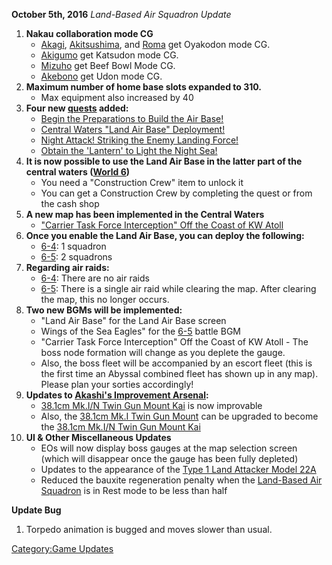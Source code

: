 {{UpdateBar|PrevDate= September 16 |PrevYear = 2016 |NextDate = October 21 |NextYear = 2016}}

'''October 5th, 2016''' ''Land-Based Air Squadron Update''
#'''Nakau collaboration mode CG'''
#*[[Akagi]], [[Akitsushima]], and [[Roma]] get Oyakodon mode CG.
#*[[Akigumo]] get Katsudon mode CG.
#*[[Mizuho]] get Beef Bowl Mode CG.
#*[[Akebono]] get Udon mode CG.
#'''Maximum number of home base slots expanded to 310.'''
#*Max equipment also increased by 40
#'''Four new [[Quests#October 5th, 2016|quests]] added:'''
#*[[Quests#F43|Begin the Preparations to Build the Air Base!]]
#*[[Quests#B80|Central Waters "Land Air Base" Deployment!]]
#*[[Quests#B81|Night Attack! Striking the Enemy Landing Force!]]
#*[[Quests#B82|Obtain the 'Lantern' to Light the Night Sea!]]
#'''It is now possible to use the Land Air Base in the latter part of the central waters ([[World 6]])'''
#*You need a "Construction Crew" item to unlock it
#*You can get a Construction Crew by completing the quest or from the cash shop
#'''A new map has been implemented in the Central Waters'''
#*[[6-5|"Carrier Task Force Interception" Off the Coast of KW Atoll]]
#'''Once you enable the Land Air Base, you can deploy the following:'''
#*[[6-4]]: 1 squadron
#*[[6-5]]: 2 squadrons
#'''Regarding air raids:'''
#*[[6-4]]: There are no air raids
#*[[6-5]]: There is a single air raid while clearing the map. After clearing the map, this no longer occurs.
#'''Two new BGMs will be implemented:'''
#*"Land Air Base" for the Land Air Base screen
#*Wings of the Sea Eagles" for the [[6-5]] battle BGM
#*"Carrier Task Force Interception" Off the Coast of KW Atoll - The boss node formation will change as you deplete the gauge.
#*Also, the boss fleet will be accompanied by an escort fleet (this is the first time an Abyssal combined fleet has shown up in any map). Please plan your sorties accordingly!
#'''Updates to [[Akashi's Improvement Arsenal]]:'''
#*[[38.1cm Mk.I/N Twin Gun Mount Kai]] is now improvable
#*Also, the [[38.1cm Mk.I Twin Gun Mount]] can be upgraded to become the [[38.1cm Mk.I/N Twin Gun Mount Kai]]
#'''UI & Other Miscellaneous Updates'''
#*EOs will now display boss gauges at the map selection screen (which will disappear once the gauge has been fully depleted)
#*Updates to the appearance of the [[Type 1 Land Attacker Model 22A]]
#*Reduced the bauxite regeneration penalty when the [[Land-Based Air Squadron]] is in Rest mode to be less than half

'''Update Bug'''
#Torpedo animation is bugged and moves slower than usual.

[[Category:Game Updates]]
